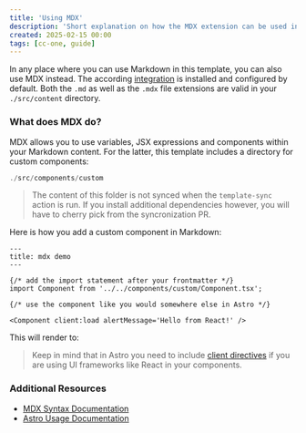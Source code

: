 ```yaml
---
title: 'Using MDX'
description: 'Short explanation on how the MDX extension can be used in this template'
created: 2025-02-15 00:00
tags: [cc-one, guide]
---
```



In any place where you can use Markdown in this template, you can also use MDX instead. The according [integration](https://docs.astro.build/en/guides/integrations-guide/mdx/) is installed and configured by default. Both the `.md` as well as the `.mdx` file extensions are valid in your `./src/content` directory.

### What does MDX do?

MDX allows you to use variables, JSX expressions and components within your Markdown content. For the latter, this template includes a directory for custom components:

```js
./src/components/custom
```

> The content of this folder is not synced when the `template-sync` action is run. If you install additional dependencies however, you will have to cherry pick from the syncronization PR.

Here is how you add a custom component in Markdown:

```mdx
---
title: mdx demo
---

{/* add the import statement after your frontmatter */}
import Component from '../../components/custom/Component.tsx';

{/* use the component like you would somewhere else in Astro */}

<Component client:load alertMessage='Hello from React!' />
```

This will render to:

<Component client:load alertMessage='Hello from React!' />

> Keep in mind that in Astro you need to include [client directives](https://docs.astro.build/en/reference/directives-reference/#client-directives) if you are using UI frameworks like React in your components.

### Additional Resources

- [MDX Syntax Documentation](https://mdxjs.com/docs/what-is-mdx)
- [Astro Usage Documentation](https://docs.astro.build/en/guides/integrations-guide/mdx/)

